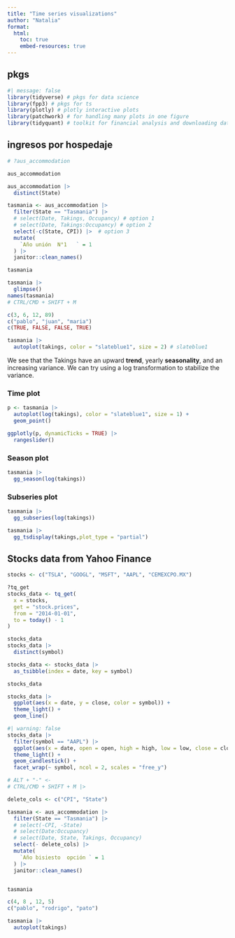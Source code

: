 ```yaml
---
title: "Time series visualizations"
author: "Natalia"
format: 
  html:
    toc: true
    embed-resources: true
---
```


## pkgs

```r
#| message: false
library(tidyverse) # pkgs for data science
library(fpp3) # pkgs for ts
library(plotly) # plotly interactive plots
library(patchwork) # for handling many plots in one figure
library(tidyquant) # toolkit for financial analysis and downloading data
```

## ingresos por hospedaje

```r
# ?aus_accommodation

aus_accommodation
```
```r
aus_accommodation |> 
  distinct(State)

tasmania <- aus_accommodation |> 
  filter(State == "Tasmania") |> 
  # select(Date, Takings, Occupancy) # option 1
  # select(Date, Takings:Occupancy) # option 2
  select(-c(State, CPI)) |>  # option 3
  mutate(
    `Año unión  N°1   ` = 1
  ) |> 
  janitor::clean_names()

tasmania

tasmania |> 
  glimpse()
names(tasmania)
# CTRL/CMD + SHIFT + M
```



```r
c(3, 6, 12, 89)
c("pablo", "juan", "maria")
c(TRUE, FALSE, FALSE, TRUE)
```

```r
tasmania |> 
  autoplot(takings, color = "slateblue1", size = 2) # slateblue1
```

We see that the Takings have an upward **trend**, yearly **seasonality**, and an increasing variance. We can try using a log transformation to stabilize the variance.

### Time plot

```r
p <- tasmania |> 
  autoplot(log(takings), color = "slateblue1", size = 1) +
  geom_point()

ggplotly(p, dynamicTicks = TRUE) |> 
  rangeslider()
```
### Season plot

```r
tasmania |> 
  gg_season(log(takings))
```
### Subseries plot

```r
tasmania |> 
  gg_subseries(log(takings))
```


```r
tasmania |> 
  gg_tsdisplay(takings,plot_type = "partial")
```

## Stocks data from Yahoo Finance

```r
stocks <- c("TSLA", "GOOGL", "MSFT", "AAPL", "CEMEXCPO.MX")

?tq_get
stocks_data <- tq_get(
  x = stocks,
  get = "stock.prices",
  from = "2014-01-01",
  to = today() - 1
)

stocks_data
stocks_data |> 
  distinct(symbol)

stocks_data <- stocks_data |> 
  as_tsibble(index = date, key = symbol)

stocks_data
```

```r
stocks_data |> 
  ggplot(aes(x = date, y = close, color = symbol)) +
  theme_light() +
  geom_line()
```

```r
#| warning: false
stocks_data |> 
  filter(symbol == "AAPL") |> 
  ggplot(aes(x = date, open = open, high = high, low = low, close = close)) +
  theme_light() +
  geom_candlestick() +
  facet_wrap(~ symbol, ncol = 2, scales = "free_y")
```



```r
# ALT + "-" <- 
# CTRL/CMD + SHIFT + M |> 

delete_cols <- c("CPI", "State")

tasmania <- aus_accommodation |> 
  filter(State == "Tasmania") |> 
  # select(-CPI, -State)
  # select(Date:Occupancy)
  # select(Date, State, Takings, Occupancy)
  select(- delete_cols) |> 
  mutate(
    `Año bisiesto  opción ` = 1
  ) |> 
  janitor::clean_names()


tasmania

c(4, 8 , 12, 5)
c("pablo", "rodrigo", "pato")
```

```r
tasmania |> 
  autoplot(takings)
```

